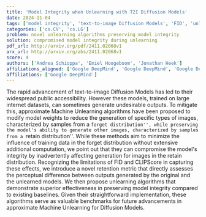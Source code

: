 ```yaml
---
title: 'Model Integrity when Unlearning with T2I Diffusion Models'
date: 2024-11-04
tags: ['model integrity', 'text-to-image Diffusion Models', 'FID', 'unlearning algorithms', 'CLIPScore', 'retain distribution', 'Machine Unlearning algorithms', 'forget distribution', 'retention metric']
categories: ['cs.CV', 'cs.LG']
problem: novel unlearning algorithms preserving model integrity
solution: compromised model integrity during unlearning
pdf_url: http://arxiv.org/pdf/2411.02068v1
arx_url: http://arxiv.org/abs/2411.02068v1
score: 4
authors: ['Andrea Schioppa', 'Emiel Hoogeboom', 'Jonathan Heek']
affiliations_aligned: ['Google DeepMind', 'Google DeepMind', 'Google DeepMind']
affiliations: ['Google DeepMind']
---
```



The rapid advancement of text-to-image Diffusion Models has led to their widespread public accessibility. However these models, trained on large internet datasets, can sometimes generate undesirable outputs. To mitigate this, approximate Machine Unlearning algorithms have been proposed to modify model weights to reduce the generation of specific types of images, characterized by samples from a ``forget distribution'', while preserving the model's ability to generate other images, characterized by samples from a ``retain distribution''. While these methods aim to minimize the influence of training data in the forget distribution without extensive additional computation, we point out that they can compromise the model's integrity by inadvertently affecting generation for images in the retain distribution. Recognizing the limitations of FID and CLIPScore in capturing these effects, we introduce a novel retention metric that directly assesses the perceptual difference between outputs generated by the original and the unlearned models. We then propose unlearning algorithms that demonstrate superior effectiveness in preserving model integrity compared to existing baselines. Given their straightforward implementation, these algorithms serve as valuable benchmarks for future advancements in approximate Machine Unlearning for Diffusion Models.